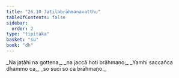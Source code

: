 ```yaml
---
title: "26.10 Jaṭilabrāhmaṇavatthu"
tableOfContents: false
sidebar:
  order: 2
type: "tipitaka"
basket: "su"
book: "dh"
---
```



<DynamicBreadcrumb />

<Division number="393" book="dh" bookNo="18" page="69">

<Paragraph number="421" type="verses" book="dh">
_Na jaṭāhi na gottena,_  
_na jaccā hoti brāhmaṇo;_  
_Yamhi saccañca dhammo ca,_  
_so sucī so ca brāhmaṇo._
</Paragraph>
</Division>